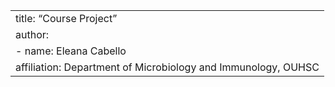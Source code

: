 ---
title: "Course Project"
author: 
  - name: Eleana Cabello
    affiliation: Department of Microbiology and Immunology, OUHSC
---